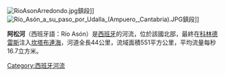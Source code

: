 [[Image:RioAsonArredondo.jpg|thumb]]鎮段]]
[[File:Río_Asón_a_su_paso_por_Udalla_(Ampuero,_Cantabria).JPG|thumb]]鎮段]]

'''阿松河'''（西班牙語：Río Asón）是[[西班牙|西班牙]]的河流，位於該國北部，最終在[[科林德雷斯|科林德雷斯]]注入[[坎塔布連海|坎塔布連海]]，河道全長44公里，流域面積551平方公里，平均流量每秒16.7立方米。

{{Spain-geo-stub}}
[[Category:西班牙河流|Category:西班牙河流]]